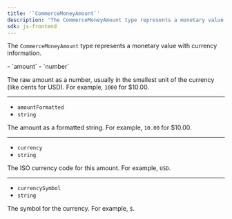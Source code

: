 ```yaml
---
title: '`CommerceMoneyAmount`'
description: 'The CommerceMoneyAmount type represents a monetary value with currency information.'
sdk: js-frontend
---
```


<Include src="_partials/billing/api-experimental" />

The `CommerceMoneyAmount` type represents a monetary value with currency information.

<Properties>
  - `amount`
  - `number`

  The raw amount as a number, usually in the smallest unit of the currency (like cents for USD). For example, `1000` for $10.00.

  ---

  - `amountFormatted`
  - `string`

  The amount as a formatted string. For example, `10.00` for $10.00.

  ---

  - `currency`
  - `string`

  The ISO currency code for this amount. For example, `USD`.

  ---

  - `currencySymbol`
  - `string`

  The symbol for the currency. For example, `$`.
</Properties>
